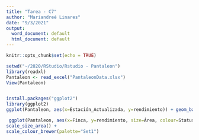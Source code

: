 ---
title: "Tarea - C7"
author: "Mariandreé Linares"
date: "9/3/2021"
output:
  word_document: default
  html_document: default
---

```{r setup, include=FALSE}
knitr::opts_chunk$set(echo = TRUE)
```
```{r}
setwd("~/2020/RStudio/Rstudio - Pantaleon")
library(readxl)
Pantaleon <- read_excel("PantaleonData.xlsx")
View(Pantaleon)


install.packages("ggplot2")
library(ggplot2)
ggplot(Pantaleon, aes(x=Estación_Actualizada, y=rendimiento)) + geom_bar(stat="identity")

 ggplot(Pantaleon, aes(x=Finca, y=rendimiento, size=Área, colour=Status)) + geom_point(alpha=.5) +
scale_size_area() +
scale_colour_brewer(palette="Set1")

```
```{r}

```

